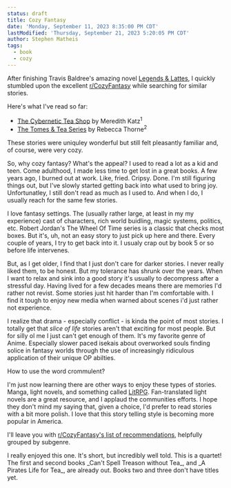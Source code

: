 ```yaml
---
status: draft
title: Cozy Fantasy
date: 'Monday, September 11, 2023 8:35:00 PM CDT'
lastModified: 'Thursday, September 21, 2023 5:20:05 PM CDT'
author: Stephen Matheis
tags:
  - book
  - cozy
---
```


After finishing Travis Baldree's amazing novel [Legends & Lattes](https://www.travisbaldree.com/books), I quickly stumbled upon the excellent [r/CozyFantasy](https://www.reddit.com/r/CozyFantasy/) while searching for similar stories.

Here's what I've read so far:

-   [The Cybernetic Tea Shop](https://www.softcryptid.com/meredith-books/the-cybernetic-tea-shop/) by Meredith Katz<Sup>1</Sup>
-   [The Tomes & Tea Series](http://rebeccathorne.net/cozy-fantasy/) by Rebecca Thorne<Sup>2</Sup>

These stories were uniquley wonderful but still felt pleasantly familiar and, of course, were very cozy.

So, why cozy fantasy? What's the appeal? I used to read a lot as a kid and teen. Come adulthood, I made less time to get lost in a great books. A few years ago, I burned out at work. Like, fried. Cripsy. Done. I'm still figuring things out, but I've slowly started getting back into what used to bring joy. Unfortunatley, I still don't read as much as I used to. And when I do, I usually reach for the same few stories.

I love fantasy settings. The (usually rather large, at least in my my experience) cast of characters, rich world buidling, magic systems, politics, etc. Robert Jordan's The Wheel Of Time series is a classic that checks most boxes. But it's, uh, not an easy story to just pick up here and there. Every couple of years, I try to get back into it. I usualy crap out by book 5 or so before life intervenes.

But, as I get older, I find that I just don't care for darker stories. I never really liked them, to be honest. But my tolerance has shrunk over the years. When I want to relax and sink into a good story it's usually to decompress after a stressful day. Having lived for a few decades means there are memories I'd rather not revist. Some stories just hit harder than I'm comfortable with. I find it tough to enjoy new media when warned about scenes i'd just rather not experience.

I realize that drama - especially conflict - is kinda the point of most stories. I totally get that _slice of life_ stories aren't that exciting for most people. But for silly ol me I just can't get enough of them. It's my favorite genre of Anime. Especially slower paced isekais about overworked souls finding solice in fantasy worlds through the use of increasingly ridiculous application of their unique OP abilties.

How to use the word crommulent?

I'm just now learning there are other ways to enjoy these types of stories. Manga, light novels, and something called [LitRPG](https://en.wikipedia.org/wiki/LitRPG). Fan-translated light novels are a great resource, and I applaud the communities efforts. I hope they don't mind my saying that, given a choice, I'd prefer to read stories with a bit more polish. I love that this story telling style is becoming more popular in America.

I'll leave you with [r/CozyFantasy's list of recommendations](https://www.reddit.com/r/CozyFantasy/wiki/recommendationguide/), helpfully grouped by subgenre.

<Footnotes>
    <Note>
        I really enjoyed this one. It's short, but incredibly well told.
    </Note>
    <Note>
        This is a quartet! The first and second books _Can't Spell Treason without Tea_, and _A Pirates Life for Tea_, are already out. Books two
        and three don't have titles yet.
    </Note>
</Footnotes>
